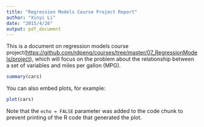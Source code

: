 ```yaml
---
title: "Regression Models Course Project Report"
author: "Xinyi Li"
date: "2015/4/26"
output: pdf_document
---
```

This is a document on regression models course project(<https://github.com/rdpeng/courses/tree/master/07_RegressionModels/project>), which will focus on the problem about the relationship between a set of variables and miles per gallon (MPG).



```r
summary(cars)
```

You can also embed plots, for example:

```r
plot(cars)
```

Note that the `echo = FALSE` parameter was added to the code chunk to prevent printing of the R code that generated the plot.
